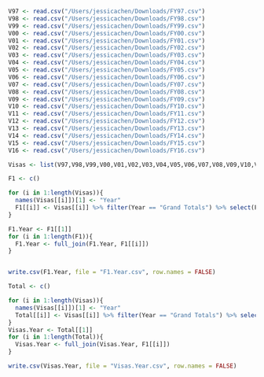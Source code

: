 ```r
V97 <- read.csv("/Users/jessicachen/Downloads/FY97.csv")
V98 <- read.csv("/Users/jessicachen/Downloads/FY98.csv")
V99 <- read.csv("/Users/jessicachen/Downloads/FY99.csv")
V00 <- read.csv("/Users/jessicachen/Downloads/FY00.csv")
V01 <- read.csv("/Users/jessicachen/Downloads/FY01.csv")
V02 <- read.csv("/Users/jessicachen/Downloads/FY02.csv")
V03 <- read.csv("/Users/jessicachen/Downloads/FY03.csv")
V04 <- read.csv("/Users/jessicachen/Downloads/FY04.csv")
V05 <- read.csv("/Users/jessicachen/Downloads/FY05.csv")
V06 <- read.csv("/Users/jessicachen/Downloads/FY06.csv")
V07 <- read.csv("/Users/jessicachen/Downloads/FY07.csv")
V08 <- read.csv("/Users/jessicachen/Downloads/FY08.csv")
V09 <- read.csv("/Users/jessicachen/Downloads/FY09.csv")
V10 <- read.csv("/Users/jessicachen/Downloads/FY10.csv")
V11 <- read.csv("/Users/jessicachen/Downloads/FY11.csv")
V12 <- read.csv("/Users/jessicachen/Downloads/FY12.csv")
V13 <- read.csv("/Users/jessicachen/Downloads/FY13.csv")
V14 <- read.csv("/Users/jessicachen/Downloads/FY14.csv")
V15 <- read.csv("/Users/jessicachen/Downloads/FY15.csv")
V16 <- read.csv("/Users/jessicachen/Downloads/FY16.csv")

```
```r
Visas <- list(V97,V98,V99,V00,V01,V02,V03,V04,V05,V06,V07,V08,V09,V10,V11,V12,V13,V14,V15,V16)

F1 <- c()

for (i in 1:length(Visas)){
  names(Visas[[i]])[1] <- "Year"
  F1[[i]] <- Visas[[i]] %>% filter(Year == "Grand Totals") %>% select(F.1) %>% mutate(Year = 1996 + i) 
}

F1.Year <- F1[[1]]
for (i in 1:length(F1)){
  F1.Year <- full_join(F1.Year, F1[[i]])
}


write.csv(F1.Year, file = "F1.Year.csv", row.names = FALSE)
```

```r
Total <- c()

for (i in 1:length(Visas)){
  names(Visas[[i]])[1] <- "Year"
  Total[[i]] <- Visas[[i]] %>% filter(Year == "Grand Totals") %>% select(Grand.Total) %>% mutate(Year = 1996 + i) 
}
Visas.Year <- Total[[1]]
for (i in 1:length(Total)){
  Visas.Year <- full_join(Visas.Year, F1[[i]])
}

write.csv(Visas.Year, file = "Visas.Year.csv", row.names = FALSE)



```

